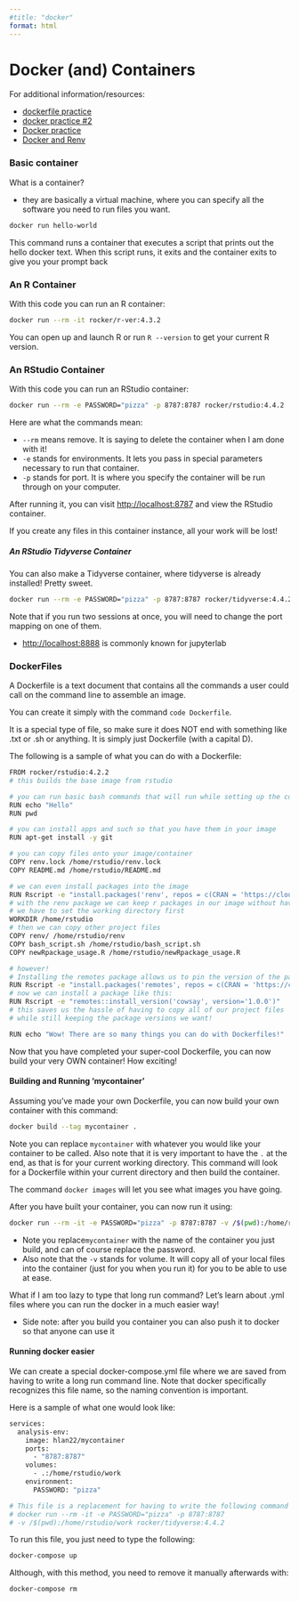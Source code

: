 ```yaml
---
#title: "docker"
format: html
---
```


# Docker (and) Containers

For additional information/resources:

- [dockerfile practice](https://github.com/hlan22/2025-02-10-dockerfile)
- [docker practice #2](https://github.com/hlan22/2025-02-06-docker)
- [Docker practice](https://github.com/hlan22/2025-01-30-docker)
- [Docker and Renv](https://github.com/hlan22/2025-01-28-renv_docker)

### Basic container

What is a container?

  * they are basically a virtual machine, where you can specify all the software you need to run files you want.

```bash
docker run hello-world
```
This command runs a container that executes a script that prints out the hello docker text. When this script runs, it exits and the container exits to give you your prompt back


### An R Container

With this code you can run an R container:

```bash
docker run --rm -it rocker/r-ver:4.3.2
```
You can open up and launch R or run `R --version` to get your current R version.

### An RStudio Container

With this code you can run an RStudio container:

```bash
docker run --rm -e PASSWORD="pizza" -p 8787:8787 rocker/rstudio:4.4.2
```
Here are what the commands mean:

* `--rm` means remove. It is saying to delete the container when I am done with it!
* `-e` stands for environments. It lets you pass in special parameters necessary to run that container.
* `-p` stands for port. It is where you specify the container will be run through on your computer.

After running it, you can visit <http://localhost:8787> and view the RStudio container.

If you create any files in this container instance, all your work will be lost!

##### An RStudio Tidyverse Container

You can also make a Tidyverse container, where tidyverse is already installed! Pretty sweet.

```bash
docker run --rm -e PASSWORD="pizza" -p 8787:8787 rocker/tidyverse:4.4.2
```

Note that if you run two sessions at once, you will need to change the port mapping on one of them.

* <http://localhost:8888> is commonly known for jupyterlab

### DockerFiles

A Dockerfile is a text document that contains all the commands a user could call on the command line to assemble an image.

You can create it simply with the command `code Dockerfile`.

It is a special type of file, so make sure it does NOT end with something like .txt or .sh or anything. It is simply just Dockerfile (with a capital D).

The following is a sample of what you can do with a Dockerfile:

```bash
FROM rocker/rstudio:4.2.2
# this builds the base image from rstudio

# you can run basic bash commands that will run while setting up the container
RUN echo "Hello"
RUN pwd

# you can install apps and such so that you have them in your image
RUN apt-get install -y git

# you can copy files onto your image/container
COPY renv.lock /home/rstudio/renv.lock
COPY README.md /home/rstudio/README.md 

# we can even install packages into the image
RUN Rscript -e "install.packages('renv', repos = c(CRAN = 'https://cloud.r-project.org'))"
# with the renv package we can keep r packages in our image without having to manually download them each time
# we have to set the working directory first
WORKDIR /home/rstudio
# then we can copy other project files
COPY renv/ /home/rstudio/renv
COPY bash_script.sh /home/rstudio/bash_script.sh
COPY newRpackage_usage.R /home/rstudio/newRpackage_usage.R 

# however!
# Installing the remotes package allows us to pin the version of the package we're installing
RUN Rscript -e "install.packages('remotes', repos = c(CRAN = 'https://cloud.r-project.org'))"
# now we can install a package like this:
RUN Rscript -e "remotes::install_version('cowsay', version='1.0.0')"
# this saves us the hassle of having to copy all of our project files
# while still keeping the package versions we want!

RUN echo "Wow! There are so many things you can do with Dockerfiles!"
```

Now that you have completed your super-cool Dockerfile, you can now build your very OWN container! How exciting!

#### Building and Running 'mycontainer'

Assuming you've made your own Dockerfile, you can now build your own container with this command:

```bash
docker build --tag mycontainer .
```
Note you can replace `mycontainer` with whatever you would like your container to be called. 
Also note that it is very important to have the `.` at the end, as that is for your current working directory. 
This command will look for a Dockerfile within your current directory and then build the container.

The command `docker images` will let you see what images you have going.

After you have built your container, you can now run it using:

```bash
docker run --rm -it -e PASSWORD="pizza" -p 8787:8787 -v /$(pwd):/home/rstudio/work mycontainer
```
* Note you replace`mycontainer` with the name of the container you just build, and can of course replace the password.
* Also note that the `-v` stands for volume. It will copy all of your local files into the container (just for you when you run it) for you to be able to use at ease.

What if I am too lazy to type that long run command? Let's learn about .yml files where you can run the docker in a much easier way!

  * Side note: after you build you container you can also push it to docker so that anyone can use it

#### Running docker easier

We can create a special docker-compose.yml file where we are saved from having to write a long run command line. Note that docker specifically recognizes this file name, so the naming convention is important.

Here is a sample of what one would look like:

```bash
services:
  analysis-env:
    image: hlan22/mycontainer
    ports:
      - "8787:8787"
    volumes:
      - .:/home/rstudio/work
    environment:
      PASSWORD: "pizza"

# This file is a replacement for having to write the following command line
# docker run --rm -it -e PASSWORD="pizza" -p 8787:8787 
# -v /$(pwd):/home/rstudio/work rocker/tidyverse:4.4.2
```

To run this file, you just need to type the following:

```bash
docker-compose up
```

Although, with this method, you need to remove it manually afterwards with:

```bash
docker-compose rm
```
